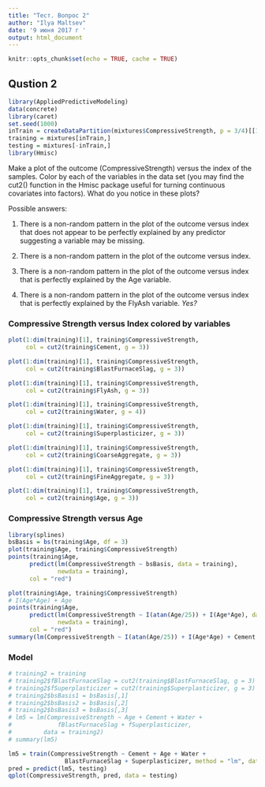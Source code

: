 ```yaml
---
title: "Тест. Вопрос 2"
author: "Ilya Maltsev"
date: '9 июня 2017 г '
output: html_document
---
```


```r
knitr::opts_chunk$set(echo = TRUE, cache = TRUE)
```

## Qustion 2

```r
library(AppliedPredictiveModeling)
data(concrete)
library(caret)
set.seed(1000)
inTrain = createDataPartition(mixtures$CompressiveStrength, p = 3/4)[[1]]
training = mixtures[inTrain,]
testing = mixtures[-inTrain,]
library(Hmisc)
```

Make a plot of the outcome (CompressiveStrength) versus the index of the 
samples. Color by each of the variables in the data set (you may find the 
cut2() function in the Hmisc package useful for turning continuous covariates 
into factors). What do you notice in these plots?

Possible answers:

1. There is a non-random pattern in the plot of the outcome versus index that 
does not appear to be perfectly explained by any predictor suggesting a 
variable may be missing.

2. There is a non-random pattern in the plot of the outcome versus index.

3. There is a non-random pattern in the plot of the outcome versus index that 
is perfectly explained by the Age variable.

4. There is a non-random pattern in the plot of the outcome versus index that 
is perfectly explained by the FlyAsh variable. *Yes?*

### Compressive Strength versus Index colored by variables

```r
plot(1:dim(training)[1], training$CompressiveStrength, 
     col = cut2(training$Cement, g = 3))
```

```r
plot(1:dim(training)[1], training$CompressiveStrength, 
     col = cut2(training$BlastFurnaceSlag, g = 3))
```

```r
plot(1:dim(training)[1], training$CompressiveStrength, 
     col = cut2(training$FlyAsh, g = 3))
```

```r
plot(1:dim(training)[1], training$CompressiveStrength, 
     col = cut2(training$Water, g = 4))
```

```r
plot(1:dim(training)[1], training$CompressiveStrength, 
     col = cut2(training$Superplasticizer, g = 3))
```

```r
plot(1:dim(training)[1], training$CompressiveStrength, 
     col = cut2(training$CoarseAggregate, g = 3))
```

```r
plot(1:dim(training)[1], training$CompressiveStrength, 
     col = cut2(training$FineAggregate, g = 3))
```

```r
plot(1:dim(training)[1], training$CompressiveStrength, 
     col = cut2(training$Age, g = 3))
```

### Compressive Strength versus Age

```r
library(splines)
bsBasis = bs(training$Age, df = 3)
plot(training$Age, training$CompressiveStrength)
points(training$Age, 
      predict(lm(CompressiveStrength ~ bsBasis, data = training), 
              newdata = training), 
      col = "red")

plot(training$Age, training$CompressiveStrength)
# I(Age*Age) + Age
points(training$Age, 
      predict(lm(CompressiveStrength ~ I(atan(Age/25)) + I(Age*Age), data = training), 
              newdata = training), 
      col = "red")
summary(lm(CompressiveStrength ~ I(atan(Age/25)) + I(Age*Age) + Cement + Water + BlastFurnaceSlag + Superplasticizer, data = training))
```

### Model

```r
# training2 = training
# training2$fBlastFurnaceSlag = cut2(training$BlastFurnaceSlag, g = 3)
# training2$fSuperplasticizer = cut2(training$Superplasticizer, g = 3)
# training2$bsBasis1 = bsBasis[,1]
# training2$bsBasis2 = bsBasis[,2]
# training2$bsBasis3 = bsBasis[,3]
# lm5 = lm(CompressiveStrength ~ Age + Cement + Water + 
#             fBlastFurnaceSlag + fSuperplasticizer, 
#         data = training2)
# summary(lm5)

lm5 = train(CompressiveStrength ~ Cement + Age + Water + 
                BlastFurnaceSlag + Superplasticizer, method = "lm", data = training)
pred = predict(lm5, testing)
qplot(CompressiveStrength, pred, data = testing)
```
